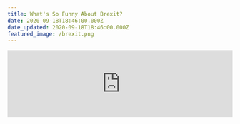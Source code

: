 ```yaml
---
title: What's So Funny About Brexit?
date: 2020-09-18T18:46:00.000Z
date_updated: 2020-09-18T18:46:00.000Z
featured_image: /brexit.png
---
```


<iframe
  width="100%"
  src="https://www.youtube.com/embed/vwX-KpnODw4"
  title="YouTube video player"
  frameborder="0"
  allow="accelerometer; autoplay; clipboard-write; encrypted-media; gyroscope; picture-in-picture"
  allowfullscreen
  class="full-bleed aspect-square"
></iframe>
